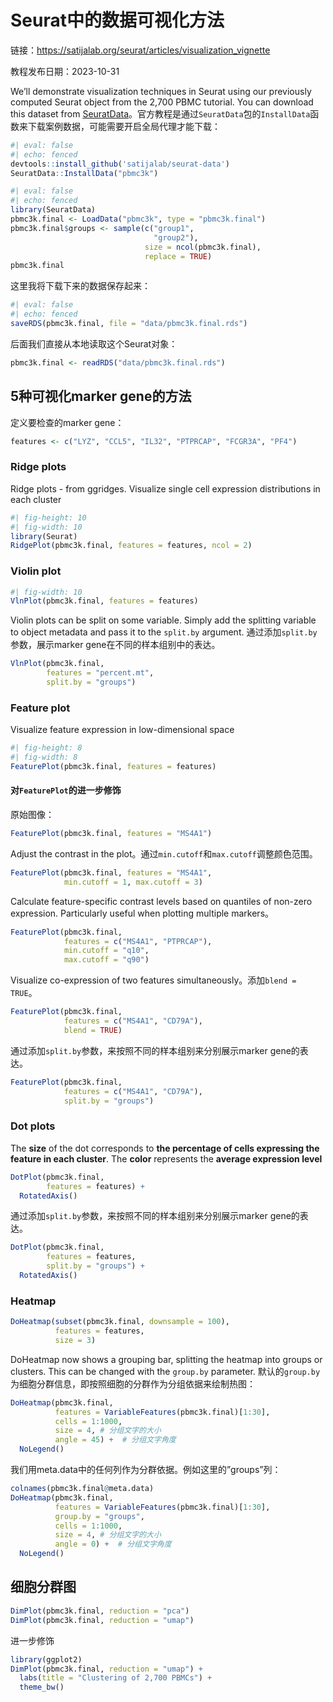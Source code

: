 # Seurat中的数据可视化方法

链接：<https://satijalab.org/seurat/articles/visualization_vignette>

教程发布日期：2023-10-31

We'll demonstrate visualization techniques in Seurat using our previously computed Seurat object from the 2,700 PBMC tutorial. You can download this dataset from [SeuratData](https://github.com/satijalab/seurat-data)。官方教程是通过`SeuratData`包的`InstallData`函数来下载案例数据，可能需要开启全局代理才能下载：

```r
#| eval: false
#| echo: fenced
devtools::install_github('satijalab/seurat-data')
SeuratData::InstallData("pbmc3k")
```

```r
#| eval: false
#| echo: fenced
library(SeuratData)
pbmc3k.final <- LoadData("pbmc3k", type = "pbmc3k.final")
pbmc3k.final$groups <- sample(c("group1", 
                                "group2"), 
                              size = ncol(pbmc3k.final), 
                              replace = TRUE)
pbmc3k.final
```

这里我将下载下来的数据保存起来：

```r
#| eval: false
#| echo: fenced
saveRDS(pbmc3k.final, file = "data/pbmc3k.final.rds")
```

后面我们直接从本地读取这个Seurat对象：

```r
pbmc3k.final <- readRDS("data/pbmc3k.final.rds")
```

## 5种可视化marker gene的方法

定义要检查的marker gene：

```r
features <- c("LYZ", "CCL5", "IL32", "PTPRCAP", "FCGR3A", "PF4")
```

### Ridge plots

Ridge plots - from ggridges. Visualize single cell expression distributions in each cluster

```r
#| fig-height: 10
#| fig-width: 10
library(Seurat)
RidgePlot(pbmc3k.final, features = features, ncol = 2)
```

### Violin plot

```r
#| fig-width: 10
VlnPlot(pbmc3k.final, features = features)
```

Violin plots can be split on some variable. Simply add the splitting variable to object metadata and pass it to the `split.by` argument. 通过添加`split.by`参数，展示marker gene在不同的样本组别中的表达。

```r
VlnPlot(pbmc3k.final, 
        features = "percent.mt", 
        split.by = "groups")
```

### Feature plot

Visualize feature expression in low-dimensional space

```r
#| fig-height: 8
#| fig-width: 8
FeaturePlot(pbmc3k.final, features = features)
```

#### 对`FeaturePlot`的进一步修饰

原始图像：

```r
FeaturePlot(pbmc3k.final, features = "MS4A1")
```

Adjust the contrast in the plot。通过`min.cutoff`和`max.cutoff`调整颜色范围。

```r
FeaturePlot(pbmc3k.final, features = "MS4A1", 
            min.cutoff = 1, max.cutoff = 3)
```

Calculate feature-specific contrast levels based on quantiles of non-zero expression. Particularly useful when plotting multiple markers。

```r
FeaturePlot(pbmc3k.final, 
            features = c("MS4A1", "PTPRCAP"), 
            min.cutoff = "q10", 
            max.cutoff = "q90")
```

Visualize co-expression of two features simultaneously。添加`blend = TRUE`。

```r
FeaturePlot(pbmc3k.final, 
            features = c("MS4A1", "CD79A"), 
            blend = TRUE)
```

通过添加`split.by`参数，来按照不同的样本组别来分别展示marker gene的表达。

```r
FeaturePlot(pbmc3k.final, 
            features = c("MS4A1", "CD79A"), 
            split.by = "groups")
```

### Dot plots

The **size** of the dot corresponds to **the percentage of cells expressing the feature in each cluster**. The **color** represents the **average expression level**

```r
DotPlot(pbmc3k.final, 
        features = features) + 
  RotatedAxis()
```

通过添加`split.by`参数，来按照不同的样本组别来分别展示marker gene的表达。

```r
DotPlot(pbmc3k.final, 
        features = features, 
        split.by = "groups") + 
  RotatedAxis()
```

### Heatmap

```r
DoHeatmap(subset(pbmc3k.final, downsample = 100), 
          features = features, 
          size = 3)
```

DoHeatmap now shows a grouping bar, splitting the heatmap into groups or clusters. This can be changed with the `group.by` parameter. 默认的`group.by`为细胞分群信息，即按照细胞的分群作为分组依据来绘制热图：

```r
DoHeatmap(pbmc3k.final, 
          features = VariableFeatures(pbmc3k.final)[1:30], 
          cells = 1:1000, 
          size = 4, # 分组文字的大小
          angle = 45) +  # 分组文字角度
  NoLegend()
```

我们用meta.data中的任何列作为分群依据。例如这里的"groups"列：

```r
colnames(pbmc3k.final@meta.data)
DoHeatmap(pbmc3k.final, 
          features = VariableFeatures(pbmc3k.final)[1:30], 
          group.by = "groups",
          cells = 1:1000, 
          size = 4, # 分组文字的大小
          angle = 0) +  # 分组文字角度
  NoLegend()
```

## 细胞分群图

```r
DimPlot(pbmc3k.final, reduction = "pca")
DimPlot(pbmc3k.final, reduction = "umap")
```

进一步修饰

```r
library(ggplot2)
DimPlot(pbmc3k.final, reduction = "umap") + 
  labs(title = "Clustering of 2,700 PBMCs") +
  theme_bw()
```
